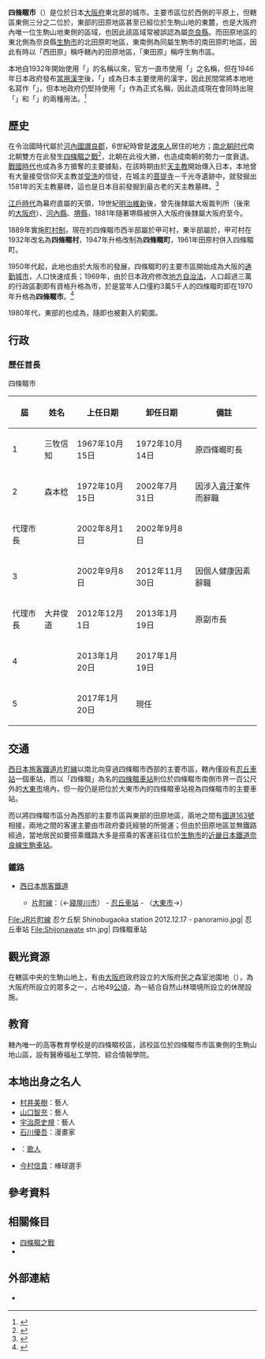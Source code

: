 {{日本都市
| 自治體名   = 四條畷市
| 圖像       = [[File:Shijonawate_Jinja_Honden.jpg|240px]]
| 圖像說明   = [[四條畷神社|四條畷神社]]
| 市章       = Emblem of Shijōnawate, Osaka.svg
| 市旗       = Flag of Shijōnawate, Osaka.svg|
| 日文原名   = 四條畷市
| 平假名     = しじょうなわてし
| 羅馬字拼音 = Shijōnawate-shi
| 都道府縣   = 大阪府
| 支廳       =
| 編號       = 27229-9
| 面積       = 18.74
| 邊界未定   =
| 人口       = 55,858<ref>{{Cite web| url=http://www.city.shijonawate.lg.jp/gyosei/shijonawateshinitsuite/tokei_chosa/| title=統計・調査| publisher=四條畷市政府| accessdate=2018-07-20| language=ja| archive-url=https://web.archive.org/web/20180720080933/http://www.city.shijonawate.lg.jp/gyosei/shijonawateshinitsuite/tokei_chosa/| archive-date=2018-07-20| dead-url=yes}}</ref>
| 統計時間   = 2018年6月30日
| 自治體     = [[寢屋川市|寢屋川市]]、[[交野市|交野市]]、[[大東市|大東市]]<br />'''[[奈良縣|奈良縣]]'''：[[生駒市|生駒市]]
| 樹         = 樟
| 花         = 皐月
| 其他象徵物 =
| 其他象徵   =
| 市長       = {{Tsl|ja|東修平}}
| 卸任日期   = 2021年1月19日
| 議員數     = 12
| 郵遞區號   = 575-8501
| 所在地     = 四條畷市中野本町1番1號
| 電話號碼   = 72-877-4121
| 外部連結   = http://www.city.shijonawate.lg.jp/
| 地圖       = [[File:Shijonawate_in_Osaka_Prefecture_Ja.svg|250px]]
| 註記       =
}}
'''四條畷市'''（{{jpn|j=四條畷市|hg=しじょうなわてし|rm=Shijōnawate shi|f=y}}）是位於日本[[大阪府|大阪府]]東北部的城市。主要市區位於西側的平原上，但轄區東側三分之二位於{{Tsl|ja|生駒山地}}，東部的田原地區甚至已經位於生駒山地的東麓，也是大阪府內唯一位生駒山地東側的區域，也因此該區域常被誤認為屬[[奈良縣|奈良縣]]。而田原地區的東北側為奈良縣[[生駒市|生駒市]]的北田原町地區，東南側為同屬生駒市的南田原町地區，因此有時以「西田原」稱呼轄內的田原地區，「東田原」稱呼生駒市區。

本地自1932年開始使用「{{lang|ja|四條畷}}」的名稱以來，官方一直市使用「{{lang|ja|四條畷}}」之名稱，但在1946年日本政府發布[[當用漢字|當用漢字]]後，「{{lang|ja|条}}」成為日本主要使用的漢字，因此民間常將本地地名寫作「{{lang|ja|四条畷}}」，但本地政府仍堅持使用「{{lang|ja|條}}」作為正式名稱，因此造成現在會同時出現「{{lang|ja|四條畷}}」和「{{lang|ja|四条畷}}」的兩種用法。<ref>{{Cite web| url=http://www.city.shijonawate.lg.jp/faq/gyoseijoho/shijonawateshinituite/1409643599308.html| title=四條畷市の、「じょう」の漢字について| publisher=四條畷市政府| accessdate=2018-07-20| language=ja| archive-url=https://web.archive.org/web/20180720080922/http://www.city.shijonawate.lg.jp/faq/gyoseijoho/shijonawateshinituite/1409643599308.html| archive-date=2018-07-20| dead-url=yes}}</ref>

== 歷史 ==

在令治國時代屬於[[河內國|河內國]][[讃良郡|讃良郡]]，6世紀時曾是[[渡來人|渡來人]]居住的地方；[[南北朝时代_(日本)|南北朝时代]]南北朝雙方在此發生[[四條畷之戰|四條畷之戰]]<ref>{{Cite web| url=http://www.city.shijonawate.lg.jp/gyosei/shijonawateshinitsuite/shinogaiyou/1408697371037.html| title=市の概要| publisher=四條畷市政府| accessdate=2018-07-20| language=ja| archive-url=https://web.archive.org/web/20180720080929/http://www.city.shijonawate.lg.jp/gyosei/shijonawateshinitsuite/shinogaiyou/1408697371037.html| archive-date=2018-07-20| dead-url=yes}}</ref>，北朝在此役大勝，也造成南朝的勢力一度衰退。[[戰國時代_(日本)|戰國時代]]{{Tsl|ja|飯盛山城}}也成為多方搶奪的主要據點，在該時期由於[[天主教|天主教]]開始傳入日本，本地曾有大量接受信仰天主教並[[受洗|受洗]]的信徒，在{{Tsl|ja|田原城 (河内国)|田原城 (河內國)|田原城}}城主的[[菩提寺_(日本)|菩提寺]]－千光寺遺跡中，就發掘出1581年的天主教墓碑，這也是日本目前發掘到最古老的天主教墓碑。<ref>{{Cite web| url=http://www.city.shijonawate.lg.jp/kanko_sangyo_bunka/rekisibunnkazai/bunkazai/shiseki_kininbutsu_yukeibunkazai/1409379419741.html| title=8. 有形文化財　千光寺跡出土　田原礼幡キリシタン墓碑| publisher=四條畷市政府| accessdate=2018-07-20| language=ja| archive-url=https://web.archive.org/web/20180720080931/http://www.city.shijonawate.lg.jp/kanko_sangyo_bunka/rekisibunnkazai/bunkazai/shiseki_kininbutsu_yukeibunkazai/1409379419741.html| archive-date=2018-07-20| dead-url=yes}}</ref>

[[江戶時代|江戶時代]]為幕府直屬的天領，19世紀[[明治維新|明治維新]]後，曾先後隸屬大坂裁判所（後來的[[大阪府|大阪府]]）、[[河內縣_(日本)|河內縣]]、[[堺縣|堺縣]]，1881年隨著堺縣被併入大阪府後隸屬大阪府至今。

1889年實施[[町村制|町村制]]，現在的四條畷市西半部屬於甲可村，東半部屬於{{Tsl|ja|田原村 (大阪府)|田原村 (大阪府)|田原村}}，甲可村在1932年改名為'''四條畷村'''，1947年升格改制為'''四條畷町'''，1961年田原村併入四條畷町。

1950年代起，此地也由於大阪市的發展，四條畷町的主要市區開始成為大阪的[[通勤城市|通勤城市]]，人口快速成長；1969年，由於日本政府修改[[地方自治法_(日本)|地方自治法]]，人口超過三萬的行政區劃即有資格升格為市，於是當年人口僅約3萬5千人的四條畷町即在1970年升格為'''四條畷市'''。<ref>{{Cite web| url=http://www.city.shijonawate.lg.jp/gyosei/shijonawateshinitsuite/shinogaiyou/rekishi_minwa/rekishi/1411954801866.html| title=市制施行(昭和45年から昭和63年）| publisher=四條畷市政府| accessdate=2018-07-20| language=ja| archive-url=https://web.archive.org/web/20180720080924/http://www.city.shijonawate.lg.jp/gyosei/shijonawateshinitsuite/shinogaiyou/rekishi_minwa/rekishi/1411954801866.html| archive-date=2018-07-20| dead-url=yes}}</ref>

1980年代，東部的{{Tsl|ja|田原台}}也成為{{Tsl|ja|新興住宅地}}，隨即也被劃入{{Tsl|ja|関西文化学術研究都市|關西文化學術研究都市}}的範圍。

== 行政 ==

=== 歷任首長 ===

; 四條畷市
{| class="wikitable" 
! 屆 !! 姓名 !! 上任日期 !! 卸任日期 !! 備註
|-
| 1
| 三牧信知
| 1967年10月15日
| 1972年10月14日
| 原四條畷町長
|-
| 2
| 森本稔
| 1972年10月15日
| 2002年7月31日
| 因涉入[[貪汙|貪汙]]案件而辭職
|-
| 代理市長
|
| 2002年8月1日
| 2002年9月8日
|
|-
| 3
| {{Tsl|ja|田中夏木}}
| 2002年9月8日
| 2012年11月30日
| 因個人健康因素辭職
|-
| 代理市長
| 大井俊道
| 2012年12月1日
| 2013年1月19日
| 原副市長
|-
| 4
| {{Tsl|ja|土井一憲}}
| 2013年1月20日
| 2017年1月19日
|
|-
| 5
| {{Tsl|ja|東修平}}
| 2017年1月20日
| 現任
|
|}

== 交通 ==

[[西日本旅客鐵道|西日本旅客鐵道]][[片町線|片町線]]以南北向穿過四條畷市西部的主要市區，轄內僅設有[[忍丘車站|忍丘車站]]一個車站，而以「四條畷」為名的[[四條畷車站|四條畷車站]]則位於四條畷市南側市界一百公尺外的[[大東市|大東市]]境內，但一般仍是把位於大東市內的四條畷車站視為四條畷市的主要車站。

而以{{Tsl|ja|生駒山地}}將四條畷市區分為西部的主要市區與東部的田原地區，兩地之間有[[國道163號|國道163號]]{{Tsl|ja|学研都市連絡道路|學研都市連絡道路}}相接，兩地之間的客運主要由市政府委託{{Tsl|ja|京阪バス|京阪巴士}}經營的{{Tsl|ja|四條畷市コミュニティバス|四條畷市社區巴士}}所營運；但由於田原地區並無鐵路經過，當地居民如要搭乘鐵路大多是搭乘{{Tsl|ja|奈良交通}}的客運前往位於[[生駒市|生駒市]]的[[近畿日本鐵道|近畿日本鐵道]][[奈良線_(近畿日本鐵道)|奈良線]][[生駒車站|生駒車站]]。

=== 鐵路 ===

* [[西日本旅客鐵道|西日本旅客鐵道]]
** {{JR西路線記號|K|H}} [[片町線|片町線]]：（←[[寢屋川市|寢屋川市]]） - [[忍丘車站|忍丘車站]] - （[[大東市|大東市]]→）

<gallery widths=200px heights=200px>
File:JR片町線 忍ケ丘駅 Shinobugaoka station 2012.12.17 - panoramio.jpg| 忍丘車站
File:Shijonawate stn.jpg| 四條畷車站
</gallery>

== 觀光資源 ==

在轄區中央的生駒山地上，有由[[大阪府|大阪府]]政府設立的大阪府民之森室池園地（{{lang|ja|大阪府民の森むろいけ園地}}），為大阪府所設立的眾多{{Tsl|ja|県民の森|縣民之森|府民之森}}之一，占地49[[公頃|公頃]]，為一結合自然山林環境所設立的休閒設施。

== 教育 ==

轄內唯一的高等教育學校是{{Tsl|ja|大阪電気通信大学|大阪電氣通信大學}}的四條畷校區，該校區位於四條畷市市區東側的生駒山地山區，設有醫療福祉工學院、綜合情報學院。

== 本地出身之名人 ==

* [[村井美樹|村井美樹]]：藝人
* [[山口智充|山口智充]]：藝人
* [[宇治原史規|宇治原史規]]：藝人
* [[石川優吾|石川優吾]]：漫畫家
* {{Tsl|ja|俵万智|俵萬智}}：[[歌人|歌人]]
* [[今村信貴|今村信貴]]：棒球選手

== 參考資料 ==
{{Reflist}}

== 相關條目 ==
{{Commonscat|Shijonawate, Osaka}}
* [[四條畷之戰|四條畷之戰]]
* {{Tsl|ja|飯盛山城}}

== 外部連結 ==

* {{Ja}} {{Twitter|shijonawate575|四條畷市}}

{{大阪府}}
{{Authority control}}